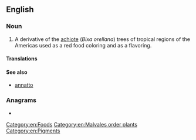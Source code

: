 ==English==

===Noun===
{{en-noun|-}}
{{wikipedia}}

# A derivative of the [[achiote]] (''Bixa orellana'') trees of tropical regions of the Americas used as a red food coloring and as a flavoring.

====Translations====
{{trans-see|coloring and flavoring|annatto}}

====See also====
* [[annatto]]

===Anagrams===
* {{anagrams|en|anotta}}

[[Category:en:Foods]]
[[Category:en:Malvales order plants]]
[[Category:en:Pigments]]
